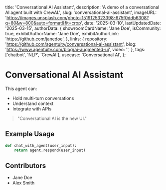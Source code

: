 
  title: 'Conversational AI Assistant',
  description: 'A demo of a conversational AI agent built with CrewAI.',
  slug: 'conversational-ai-assistant',
  imageURL: 'https://images.unsplash.com/photo-1519125323398-675f0ddb6308?q=80&w=800&auto=format&fit=crop',
  date: '2025-03-10',
  lastUpdatedDate: '2025-03-15',
  authorData: {
    showroomCardName: 'Jane Doe',
    isCommunity: true,
    exhibitAuthorName: 'Jane Doe',
    exhibitAuthorLink: 'https://github.com/janedoe',
  },
  links: {
    repository: 'https://github.com/agentuity/conversational-ai-assistant',
    blog: 'https://www.agentuity.com/blog/ai-augmented-ui',
    video: '',
  },
  tags: ['chatbot', 'NLP', 'CrewAI'],
  usecase: 'Conversational AI',
};

# Conversational AI Assistant

This agent can:

- Hold multi-turn conversations
- Understand context
- Integrate with APIs

> "Conversational AI is the new UI."

## Example Usage

```python
def chat_with_agent(user_input):
    return agent.respond(user_input)
```

## Contributors

- Jane Doe
- Alex Smith
